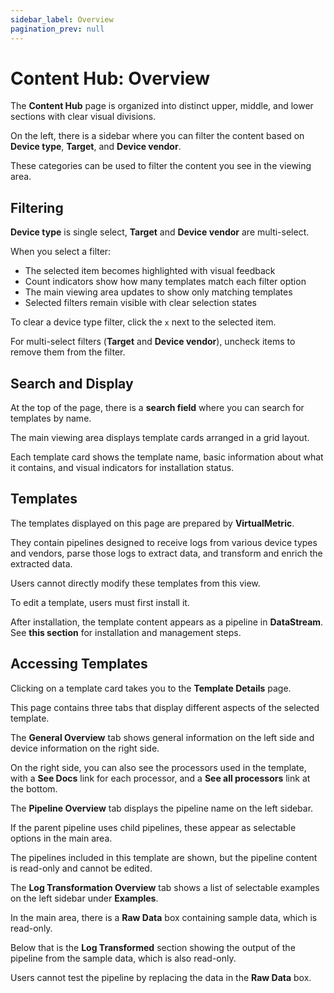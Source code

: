 ```yaml
---
sidebar_label: Overview
pagination_prev: null
---
```


# Content Hub: Overview

The **Content Hub** page is organized into distinct upper, middle, and lower sections with clear visual divisions.

On the left, there is a sidebar where you can filter the content based on **Device type**, **Target**, and **Device vendor**.

These categories can be used to filter the content you see in the viewing area.

## Filtering

**Device type** is single select, **Target** and **Device vendor** are multi-select.

When you select a filter:

- The selected item becomes highlighted with visual feedback
- Count indicators show how many templates match each filter option
- The main viewing area updates to show only matching templates
- Selected filters remain visible with clear selection states

To clear a device type filter, click the `x` next to the selected item.

For multi-select filters (**Target** and **Device vendor**), uncheck items to remove them from the filter.

## Search and Display

At the top of the page, there is a **search field** where you can search for templates by name.

The main viewing area displays template cards arranged in a grid layout.

Each template card shows the template name, basic information about what it contains, and visual indicators for installation status.

## Templates

The templates displayed on this page are prepared by **VirtualMetric**.

They contain pipelines designed to receive logs from various device types and vendors, parse those logs to extract data, and transform and enrich the extracted data.

Users cannot directly modify these templates from this view.

To edit a template, users must first install it.

After installation, the template content appears as a pipeline in **DataStream**. See <Topic id="administration-managing-templates-installation">**this section**</Topic> for installation and management steps.

## Accessing Templates

Clicking on a template card takes you to the **Template Details** page.

This page contains three tabs that display different aspects of the selected template.

The **General Overview** tab shows general information on the left side and device information on the right side.

On the right side, you can also see the processors used in the template, with a **See Docs** link for each processor, and a **See all processors** link at the bottom.

The **Pipeline Overview** tab displays the pipeline name on the left sidebar.

If the parent pipeline uses child pipelines, these appear as selectable options in the main area.

The pipelines included in this template are shown, but the pipeline content is read-only and cannot be edited.

The **Log Transformation Overview** tab shows a list of selectable examples on the left sidebar under **Examples**.

In the main area, there is a **Raw Data** box containing sample data, which is read-only.

Below that is the **Log Transformed** section showing the output of the pipeline from the sample data, which is also read-only.

Users cannot test the pipeline by replacing the data in the **Raw Data** box.
